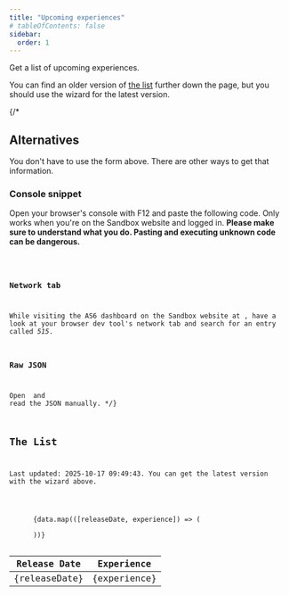 ```yaml
---
title: "Upcoming experiences"
# tableOfContents: false
sidebar:
  order: 1
---
```



Get a list of upcoming experiences.

You can find an older version of [the list](#the-list) further down the page, but you should use the wizard for the latest version.

<div class="h-4"/>

<Wizard/>

{/*
## Alternatives

You don't have to use the form above. There are other ways to get that information.


### Console snippet

Open your browser's console with F12 and paste the following code. Only works when you're on the Sandbox website and logged in. **Please make sure to understand what you do. Pasting and executing unknown code can be dangerous.**

<Code code={snippet}/>


### Network tab

While visiting the AS6 dashboard on the Sandbox website at [](https://www.sandbox.game/en/events/alpha-season-6/), have a look at your browser dev tool's network tab and search for an entry called *515*.


### Raw JSON

Open [](https://api.sandbox.game/experiences/social-event/515) and read the JSON manually.
*/}

## The List

Last updated: 2025-10-17 09:49:43. You can get the latest version with the wizard above.

<div class="bg-base-100 border border-base-content/15 rounded-box overflow-x-auto">
  <table class="table">
    <thead>
      <tr>
        <th>Release Date</th>
        <th>Experience</th>
      </tr>
    </thead>
    <tbody>
      {data.map(([releaseDate, experience]) => (
        <tr>
          <td>{releaseDate}</td>
          <td>{experience}</td>
        </tr>
      ))}
    </tbody>
  </table>
</div>
